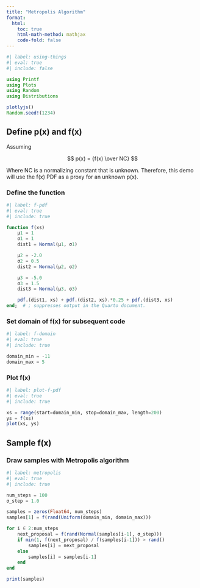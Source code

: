 ```yaml
---
title: "Metropolis Algorithm"
format:
  html:
    toc: true
    html-math-method: mathjax
    code-fold: false
---
```


```julia
#| label: using-things
#| eval: true
#| include: false

using Printf
using Plots
using Random
using Distributions

plotlyjs()
Random.seed!(1234)
```

## Define p(x) and f(x)

Assuming

$$ p(x) = {f(x) \over NC} $$

Where NC is a normalizing constant that is unknown. Therefore, this demo will use the f(x) PDF as a proxy for an unknown p(x).

### Define the function

```julia
#| label: f-pdf
#| eval: true
#| include: true

function f(xs)
    μ1 = 1
    σ1 = 1
    dist1 = Normal(μ1, σ1)

    μ2 = -2.0
    σ2 = 0.5
    dist2 = Normal(μ2, σ2)

    μ3 = -5.0
    σ3 = 1.5
    dist3 = Normal(μ3, σ3)

    pdf.(dist1, xs) + pdf.(dist2, xs).*0.25 + pdf.(dist3, xs)
end;  # ; suppresses output in the Quarto document.
```

### Set domain of f(x) for subsequent code 

```julia
#| label: f-domain
#| eval: true
#| include: true

domain_min = -11
domain_max = 5
```

### Plot f(x)

```julia
#| label: plot-f-pdf
#| eval: true
#| include: true

xs = range(start=domain_min, stop=domain_max, length=200)
ys = f(xs)
plot(xs, ys)
```

## Sample f(x)

### Draw samples with Metropolis algorithm

```julia
#| label: metropolis
#| eval: true
#| include: true

num_steps = 100
σ_step = 1.0

samples = zeros(Float64, num_steps)
samples[1] = f(rand(Uniform(domain_min, domain_max)))

for i ∈ 2:num_steps
    next_proposal = f(rand(Normal(samples[i-1], σ_step)))
    if min(1, f(next_proposal) / f(samples[i-1])) > rand()
        samples[i] = next_proposal
    else
        samples[i] = samples[i-1]
    end
end

print(samples)
```
